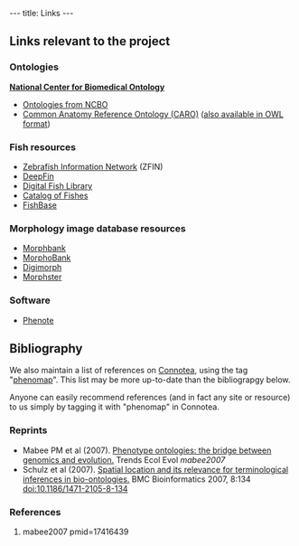 ---
title: Links
---

<!-- ''Note: We suggest you consider using [http://en.wikipedia.org/wiki/Social_bookmarking Social Bookmarking] for creating larger lists of links, as those you add here can't be searched by semantic tags. Popular sites include [http://www.citeulike.org/ CiteUlike], [http://www.connotea.org/ Connotea] and [http://del.icio.us del.icio.us].'' -->

==Links relevant to the project==

===Ontologies===

'''[http://www.bioontology.org National Center for Biomedical Ontology]'''
* [http://www.bioontology.org/ncbo/faces/pages/ontology_list.xhtml Ontologies from NCBO]  
* [http://obofoundry.org/cgi-bin/detail.cgi?caro Common Anatomy Reference Ontology (CARO)] ([http://purl.org/obo/owl/CARO also available in OWL format])

===Fish resources===

* [http://www.zfin.org Zebrafish Information Network] (ZFIN) 
* [http://www.deepfin.org/ DeepFin] 
* [http://www.digitalfishlibrary.org/ Digital Fish Library]  
* [http://www.calacademy.org/RESEARCH/ichthyology/catalog/fishcatsearch.html Catalog of Fishes]  
* [http://fishbase.org/ FishBase] 

===Morphology image database resources===

* [http://www.morphbank.net/ Morphbank]
* [http://morphobank.geongrid.org/ MorphoBank]  
* [http://digimorph.org/ Digimorph]  
* [http://aug.csres.utexas.edu/PhylogenyWiki/ Morphster]

===Software===

* [http://www.phenote.org Phenote]

==Bibliography==

We also maintain a list of references on [http://www.connotea.org Connotea], using the tag "[http://www.connotea.org/tag/phenomap phenomap]". This list may be more up-to-date than the bibliograpgy below.

Anyone can easily recommend references (and in fact any site or resource) to us simply by tagging it with "phenomap" in Connotea.

===Reprints===

* Mabee PM et al (2007). [[Media:TREE Mabee.pdf|Phenotype ontologies: the bridge between genomics and evolution.]] Trends Ecol Evol <cite>mabee2007</cite>
* Schulz et al (2007). [http://www.biomedcentral.com/1471-2105/8/134 Spatial location and its relevance for terminological inferences in bio-ontologies.] BMC Bioinformatics 2007, 8:134 [http://dx.doi.org/10.1186/1471-2105-8-134 doi:10.1186/1471-2105-8-134]

===References===
<biblio>
#mabee2007 pmid=17416439
</biblio>